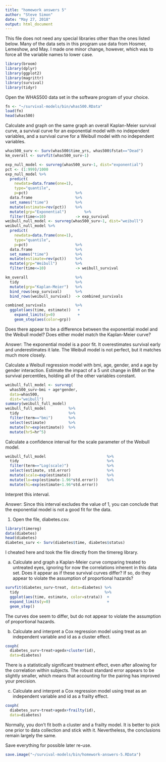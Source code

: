 ```yaml
---
title: "homework answers 5"
author: "Steve Simon"
date: "May 27, 2018"
output: html_document
---
```


This file does not need any special libraries other than the ones listed below. Many of the data sets in this program use data from Hosmer, Lemeshow, and May. I made one minor change, however, which was to force all the variable names to lower case.

```r
library(broom)
library(dplyr)
library(ggplot2)
library(magrittr)
library(survival)
library(tidyr)
```

Open the WHAS500 data set in the software program of 
your choice.

```r
fn <- "~/survival-models/bin/whas500.RData"
load(fn)
head(whas500)
```

Calculate and graph on the same graph an overall Kaplan-Meier survival curve, a survival curve for an exponential model with no independent variables, and a survival curve for a Weibull model with no independent variables.

```r
whas500_surv <- Surv(whas500$time_yrs, whas500$fstat=="Dead")
km_overall <- survfit(whas500_surv~1)

exp_null_model <- survreg(whas500_surv~1, dist="exponential")
pct <- (1:999)/1000
exp_null_model %>%
  predict(
    newdata=data.frame(one=1),
    type="quantile",
    p=pct)                     %>%
  data.frame                   %>%
  set_names("time")            %>%
  mutate(estimate=rev(pct))    %>%
  mutate(grp="Exponential")        %>%
  filter(time<=10)             -> exp_survival
weibull_null_model <- survreg(whas500_surv~1, dist="weibull")
weibull_null_model %>%
  predict(
    newdata=data.frame(one=1),
    type="quantile",
    p=pct)                     %>%
  data.frame                   %>%
  set_names("time")            %>%
  mutate(estimate=rev(pct))    %>%
  mutate(grp="Weibull")        %>%
  filter(time<=10)             -> weibull_survival

km_overall                     %>%
  tidy                         %>%
  mutate(grp="Kaplan-Meier")   %>%
  bind_rows(exp_survival)      %>%
  bind_rows(weibull_survival)  -> combined_survivals

combined_survivals             %>%
  ggplot(aes(time, estimate))   +
    expand_limits(y=0)          +
    geom_step(aes(color=grp))

```

Does there appear to be a difference between the exponential model and the Weibull model? Does either model match the Kaplan-Meier curve?

Answer: The exponential model is a poor fit. It overestimates survival early and underestimates it late. The Weibull model is not perfect, but it matches much more closely.

Calculate a Weibull regression model with bmi, age, gender, and a age by gender interaction. Estimate the impact of a 5 unit change in BMI on the survival percentiles, holding all of the other variables constant.

```r
weibull_full_model <- survreg(
  whas500_surv~bmi + age*gender, 
  data=whas500,
  dist="weibull")
summary(weibull_full_model)
weibull_full_model          %>%
  tidy                      %>%
  filter(term=="bmi")       %>%
  select(estimate)          %>%
  mutate(hr=exp(estimate))  %>%
  mutate(hr5=hr^5)
```

Calculate a confidence interval for the scale parameter of the Weibull model.

```r
weibull_full_model                           %>%
  tidy                                       %>%
  filter(term=="Log(scale)")                 %>%
  select(estimate, std.error)                %>%
  mutate(scale=exp(estimate))                %>%
  mutate(lo=exp(estimate-1.96*std.error))    %>%
  mutate(hi=exp(estimate+1.96*std.error))
```

Interpret this interval.

Answer: Since this interval excludes the value of 1, you can conclude that the exponential model is not a good fit for the data.

1. Open the file, diabetes.csv.

```r
library(timereg)
data(diabetes)
head(diabetes)
diabetes_surv <- Surv(diabetes$time, diabetes$status)
```

I cheated here and took the file directly from the timereg library.

a. Calculate and graph a Kaplan-Meier curve comparing treated to untreated eyes, ignoring for now the correlations inherent in this data set. Does it appear as if these survival curves differ? If so, do they appear to violate the assumption of proportional hazards?

```r
survfit(diabetes_surv~treat, data=diabetes) %>%
  tidy                                      %>%
  ggplot(aes(time, estimate, color=strata))  +
  expand_limits(y=0)                         +
  geom_step()
```

The curves doe seem to differ, but do not appear to violate the assumption of proportional hazards.

b. Calculate and interpret a Cox regression model using treat as an independent variable and id as a cluster effect.

```r
coxph(
  diabetes_surv~treat+agedx+cluster(id),
  data=diabetes)
```

There is a statistically significant treatment effect, even after allowing for the correlation within subjects. The robust standard error appears to be slightly smaller, which means that accounting for the pairing has improved your precision.

c. Calculate and interpret a Cox regression model using treat as an independent variable and id as a frailty effect.

```r
coxph(
  diabetes_surv~treat+agedx+frailty(id),
  data=diabetes)
```

Normally, you don't fit both a cluster and a frailty model. It is better to pick one prior to data collection and stick with it. Nevertheless, the conclusions remain largely the same.



Save everything for possible later re-use.

```r
save.image("~/survival-models/bin/homework-answers-5.RData")
```